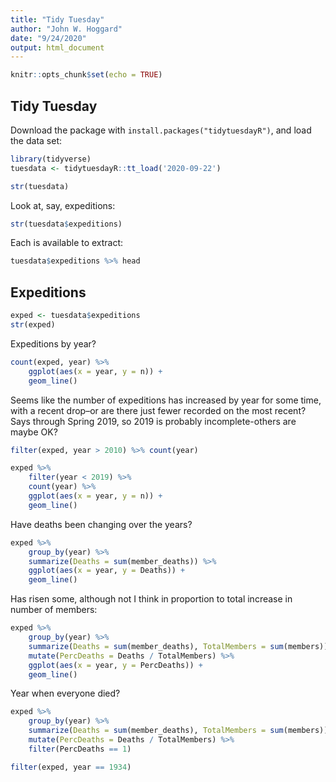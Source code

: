 ```yaml
---
title: "Tidy Tuesday"
author: "John W. Hoggard"
date: "9/24/2020"
output: html_document
---
```


```r
knitr::opts_chunk$set(echo = TRUE)
```

## Tidy Tuesday

Download the package with `install.packages("tidytuesdayR")`, and load the data set:
```r
library(tidyverse)
tuesdata <- tidytuesdayR::tt_load('2020-09-22')
```
```r
str(tuesdata)
```

Look at, say, expeditions:
```r
str(tuesdata$expeditions)
```

Each is available to extract:
```r
tuesdata$expeditions %>% head
```

## Expeditions

```r
exped <- tuesdata$expeditions
str(exped)
```

Expeditions by year?
```r
count(exped, year) %>%
    ggplot(aes(x = year, y = n)) +
    geom_line()
```

Seems like the number of expeditions has increased by year for some time, with a recent drop--or are there just fewer recorded on the most recent? Says through Spring 2019, so 2019 is probably incomplete-others are maybe OK?
```r
filter(exped, year > 2010) %>% count(year)
```
```r
exped %>%
    filter(year < 2019) %>%
    count(year) %>%
    ggplot(aes(x = year, y = n)) +
    geom_line()
```

Have deaths been changing over the years?
```r
exped %>%
    group_by(year) %>%
    summarize(Deaths = sum(member_deaths)) %>%
    ggplot(aes(x = year, y = Deaths)) + 
    geom_line()
```

Has risen some, although not I think in proportion to total increase in number of members:
```r
exped %>%
    group_by(year) %>%
    summarize(Deaths = sum(member_deaths), TotalMembers = sum(members)) %>%
    mutate(PercDeaths = Deaths / TotalMembers) %>%
    ggplot(aes(x = year, y = PercDeaths)) + 
    geom_line()
```

Year when everyone died?
```r
exped %>%
    group_by(year) %>%
    summarize(Deaths = sum(member_deaths), TotalMembers = sum(members)) %>%
    mutate(PercDeaths = Deaths / TotalMembers) %>%
    filter(PercDeaths == 1)
```
```r
filter(exped, year == 1934)
```

